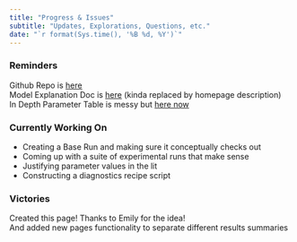 ```yaml
---
title: "Progress & Issues"
subtitle: "Updates, Explorations, Questions, etc."
date: "`r format(Sys.time(), '%B %d, %Y')`"
---
```


### Reminders
Github Repo is [here](https://github.com/lizallyn/Pinniped-Case-Studies)  
Model Explanation Doc is [here](https://docs.google.com/document/d/1VYwdORJUO0BOJdU_s5iarZ0-YnNVYHJXVU9WCOc4RsY/edit#heading=h.wt3ajsmprmsq) (kinda replaced by homepage description)  
In Depth Parameter Table is messy but [here now](https://docs.google.com/spreadsheets/d/14LWg-lLf4w3-IbQNVLDXNPXHsMHo4w5JEt5onHkIoR8/edit?usp=sharing)

### Currently Working On
* Creating a Base Run and making sure it conceptually checks out  
* Coming up with a suite of experimental runs that make sense
* Justifying parameter values in the lit
* Constructing a diagnostics recipe script  

### Victories
Created this page! Thanks to Emily for the idea!  
And added new pages functionality to separate different results summaries